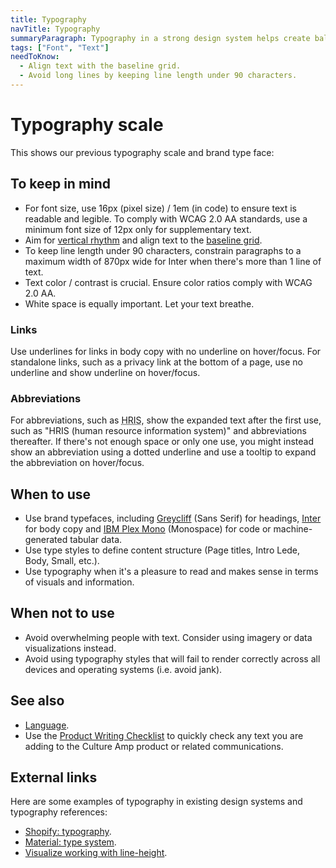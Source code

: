 ```yaml
---
title: Typography
navTitle: Typography
summaryParagraph: Typography in a strong design system helps create balance and hierarchy for textual information. By creating structure within a page, text becomes enjoyable and appealing to read. We aim to ensure type within our product complies with WCAG 2.0 AA standards.
tags: ["Font", "Text"]
needToKnow:
  - Align text with the baseline grid.
  - Avoid long lines by keeping line length under 90 characters.
---
```



# Typography scale

This shows our previous typography scale and brand type face:

<TypographyShowcase />

## To keep in mind

* For font size, use 16px (pixel size) / 1em (in code) to ensure text is readable and legible. To comply with WCAG 2.0 AA standards, use a minimum font size of 12px only for supplementary text.
* Aim for [vertical rhythm](../vertical-rhythm-and-baseline-grid) and align text to the [baseline grid](../vertical-rhythm-and-baseline-grid).
* To keep line length under 90 characters, constrain paragraphs to a maximum width of 870px wide for Inter when there's more than 1 line of text.
* Text color / contrast is crucial. Ensure color ratios comply with WCAG 2.0 AA.
* White space is equally important. Let your text breathe.



### Links

Use underlines for links in body copy with no underline on hover/focus. For standalone links, such as a privacy link at the bottom of a page, use no underline and show underline on hover/focus.

### Abbreviations

For abbreviations, such as <abbr title="human resource information system">HRIS</abbr>, show the expanded text after the first use, such as "HRIS (human resource information system)" and abbreviations thereafter. If there's not enough space or only one use, you might instead show an abbreviation using a dotted underline and use a tooltip to expand the abbreviation on hover/focus.



## When to use

* Use brand typefaces, including [Greycliff](https://connary.com/greycliff.html) (Sans Serif) for headings, [Inter](https://rsms.me/inter/) for body copy and [IBM Plex Mono](https://boldmonday.com/custom/ibm/) (Monospace) for code or machine-generated tabular data.
* Use type styles to define content structure (Page titles, Intro Lede, Body, Small, etc.).
* Use typography when it's a pleasure to read and makes sense in terms of visuals and information.



## When not to use

* Avoid overwhelming people with text. Consider using imagery or data visualizations instead.
* Avoid using typography styles that will fail to render correctly across all devices and operating systems (i.e. avoid jank).



## See also

* [Language](../language).
* Use the [Product Writing Checklist](../language/checklist) to quickly check any text you are adding to the Culture Amp product or related communications.

## External links

Here are some examples of typography in existing design systems and typography references:

- [Shopify: typography](https://polaris.shopify.com/design/typography#navigation).
- [Material: type system](https://material.io/design/typography/the-type-system.html).
- [Visualize working with line-height](https://aresluna.org/line-height-playground/).


